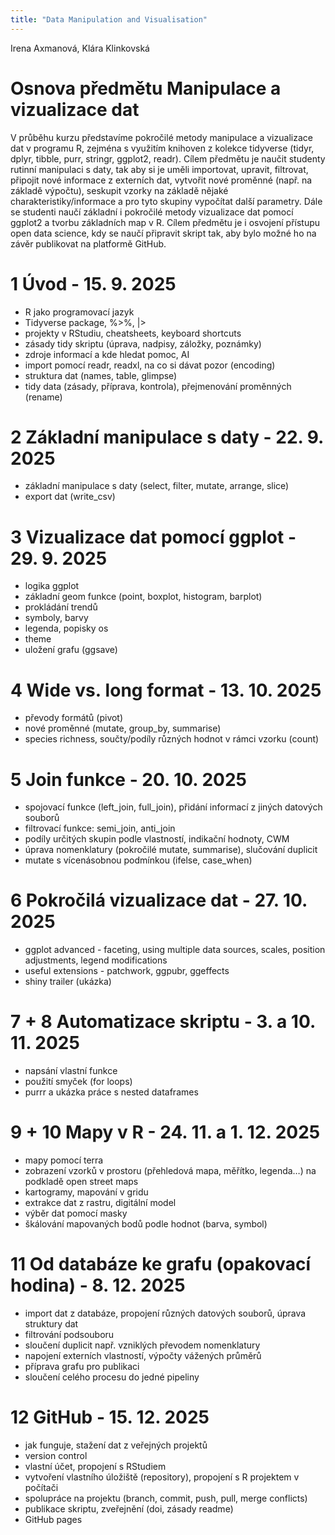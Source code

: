 ```yaml
---
title: "Data Manipulation and Visualisation"
---
```

Irena Axmanová, Klára Klinkovská

# Osnova předmětu Manipulace a vizualizace dat

V průběhu kurzu představíme pokročilé metody manipulace a vizualizace dat v programu R, zejména s využitím knihoven z kolekce tidyverse (tidyr, dplyr, tibble, purr, stringr, ggplot2, readr). Cílem předmětu je naučit studenty rutinní manipulaci s daty, tak aby si je uměli importovat, upravit, filtrovat, připojit nové informace z externích dat, vytvořit nové proměnné (např. na základě výpočtu), seskupit vzorky na základě nějaké charakteristiky/informace a pro tyto skupiny vypočítat další parametry. Dále se studenti naučí základní i pokročilé metody vizualizace dat pomocí ggplot2 a tvorbu základních map v R. Cílem předmětu je i osvojení přístupu open data science, kdy se naučí připravit skript tak, aby bylo možné ho na závěr publikovat na platformě GitHub.

# 1 Úvod - 15. 9. 2025

-   R jako programovací jazyk
-   Tidyverse package, %\>%, \|\>
-   projekty v RStudiu, cheatsheets, keyboard shortcuts\
-   zásady tidy skriptu (úprava, nadpisy, záložky, poznámky)
-   zdroje informací a kde hledat pomoc, AI
-   import pomocí readr, readxl, na co si dávat pozor (encoding)
-   struktura dat (names, table, glimpse)
-   tidy data (zásady, příprava, kontrola), přejmenování proměnných (rename)

# 2 Základní manipulace s daty - 22. 9. 2025

-   základní manipulace s daty (select, filter, mutate, arrange, slice)
-   export dat (write_csv)

# 3 Vizualizace dat pomocí ggplot - 29. 9. 2025

-   logika ggplot
-   základní geom funkce (point, boxplot, histogram, barplot)
-   prokládání trendů
-   symboly, barvy
-   legenda, popisky os
-   theme
-   uložení grafu (ggsave)

# 4 Wide vs. long format - 13. 10. 2025

-   převody formátů (pivot)
-   nové proměnné (mutate, group_by, summarise)
-   species richness, součty/podíly různých hodnot v rámci vzorku (count)

# 5 Join funkce - 20. 10. 2025

-   spojovací funkce (left_join, full_join), přidání informací z jiných datových souborů
-   filtrovací funkce: semi_join, anti_join
-   podíly určitých skupin podle vlastností, indikační hodnoty, CWM
-   úprava nomenklatury (pokročilé mutate, summarise), slučování duplicit
-   mutate s vícenásobnou podmínkou (ifelse, case_when)

# 6 Pokročilá vizualizace dat - 27. 10. 2025

-   ggplot advanced - faceting, using multiple data sources, scales, position adjustments, legend modifications
-   useful extensions - patchwork, ggpubr, ggeffects
-   shiny trailer (ukázka)

# 7 + 8 Automatizace skriptu - 3. a 10. 11. 2025

-   napsání vlastní funkce
-   použití smyček (for loops)
-   purrr a ukázka práce s nested dataframes

# 9 + 10 Mapy v R - 24. 11. a 1. 12. 2025

-   mapy pomocí terra
-   zobrazení vzorků v prostoru (přehledová mapa, měřítko, legenda…) na podkladě open street maps
-   kartogramy, mapování v gridu
-   extrakce dat z rastru, digitální model
-   výběr dat pomocí masky
-   škálování mapovaných bodů podle hodnot (barva, symbol)

# 11 Od databáze ke grafu (opakovací hodina) - 8. 12. 2025

-   import dat z databáze, propojení různých datových souborů, úprava struktury dat
-   filtrování podsouboru
-   sloučení duplicit např. vzniklých převodem nomenklatury
-   napojení externích vlastností, výpočty vážených průměrů
-   příprava grafu pro publikaci
-   sloučení celého procesu do jedné pipeliny

# 12 GitHub - 15. 12. 2025

-   jak funguje, stažení dat z veřejných projektů
-   version control
-   vlastní účet, propojení s RStudiem
-   vytvoření vlastního úložiště (repository), propojení s R projektem v počítači
-   spolupráce na projektu (branch, commit, push, pull, merge conflicts)
-   publikace skriptu, zveřejnění (doi, zásady readme)
-   GitHub pages
